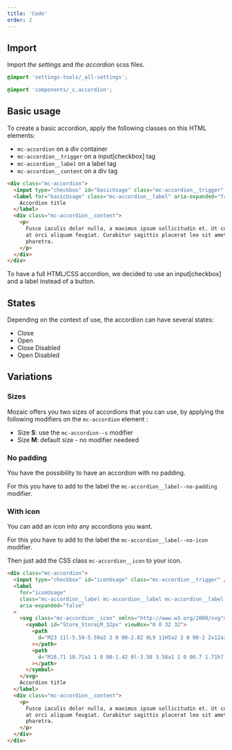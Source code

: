 ```yaml
---
title: 'Code'
order: 2
---
```


## Import

Import *the settings* and *the accordion* scss files. 
```scss
@import 'settings-tools/_all-settings';

@import 'components/_c.accordion';
```

## Basic usage
To create a basic accordion, apply the following classes on this HTML elements:

- `mc-accordion` on a div container
- `mc-accordion__trigger` on a input[checkbox] tag
- `mc-accordion__label` on a label tag
- `mc-accordion__content` on a div tag

```html
<div class="mc-accordion">
  <input type="checkbox" id="basicUsage" class="mc-accordion__trigger" />
  <label for="basicUsage" class="mc-accordion__label" aria-expanded="false">
    Accordion title
  </label>
  <div class="mc-accordion__content">
    <p>
      Fusce iaculis dolor nulla, a maximus ipsum sollicitudin et. Ut condimentum
      at orci aliquam feugiat. Curabitur sagittis placerat leo sit amet
      pharetra.
    </p>
  </div>
</div>
```

<Preview path="basic" />

<Highlight theme="warning">

To have a full HTML/CSS accordion, we decided to use an input[checkbox] and a label instead of a button.

</Highlight>

## States

Depending on the context of use, the accordion can have several states: 

- Close
- Open 
- Close Disabled
- Open Disabled

<Preview path="states" />

## Variations

### Sizes

Mozaic offers you two sizes of accordions that you can use, by applying the following modifiers on the `mc-accordion` element :

- Size **S**: use the `mc-accordion--s` modifier
- Size **M**: default size - no modifier needeed

<Preview path="sizes" />

### No padding

You have the possibility to have an accordion with no padding.

For this you have to add to the label the `mc-accordion__label--no-padding` modifier.

<Preview path="no-padding" />

### With icon

You can add an icon into any accordions you want.

For this you have to add to the label the `mc-accordion__label--no-icon` modifier.

Then just add the CSS class `mc-accordion__icon` to your icon.

```html
<div class="mc-accordion">
  <input type="checkbox" id="iconUsage" class="mc-accordion__trigger" />
  <label
    for="iconUsage"
    class="mc-accordion__label mc-accordion__label mc-accordion__label--icon"
    aria-expanded="false"
  >
    <svg class="mc-accordion__icon" xmlns="http://www.w3.org/2000/svg">
      <symbol id="Store_StoreLM_32px" viewBox="0 0 32 32">
        <path
          d="M23 11l-5.59-5.59a2 2 0 00-2.82 0L9 11H5a2 2 0 00-2 2v12a2 2 0 002 2h22a2 2 0 002-2V13a2 2 0 00-2-2zm-3 14h-3.5v-5H20zm-4.5 0H12v-5h3.5zM27 25h-6v-5.5a.5.5 0 00-.5-.5h-9a.5.5 0 00-.5.5V25H5V13h4.83l.58-.59L16 6.83l5.59 5.58.58.59H27z"
        ></path>
        <path
          d="M16.71 10.71a1 1 0 00-1.42 0l-3.58 3.58a1 1 0 00.7 1.71h7.18a1 1 0 00.7-1.71z"
        ></path>
      </symbol>
    </svg>
    Accordion title
  </label>
  <div class="mc-accordion__content">
    <p>
      Fusce iaculis dolor nulla, a maximus ipsum sollicitudin et. Ut condimentum
      at orci aliquam feugiat. Curabitur sagittis placerat leo sit amet
      pharetra.
    </p>
  </div>
</div>
```

<Preview path="icon" />